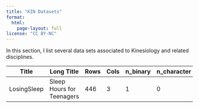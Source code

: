```yaml
---
title: "KIN Datasets"
format: 
  html:
    page-layout: full
license: "CC BY-NC"
---
```


In this section, I list several data sets associated to Kinesiology and related disciplines.

| Title       | Long Title                | Rows | Cols | n_binary | n_character | n_factor | n_logical | n_numerical | CSV                    | RTF                    |
|-------|-------|-------|-------|-------|-------|-------|-------|-------|-------|-------|
| LosingSleep | Sleep Hours for Teenagers | 446  | 3    | 1        | 0           | 0        | 0         | 3           | [csv](LosingSleep.csv) | [rtf](LosingSleep.qmd) |
